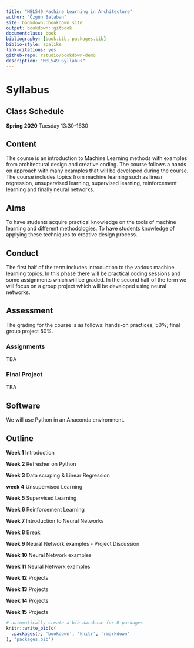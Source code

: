 ```yaml
--- 
title: "MBL549 Machine Learning in Architecture"
author: "Özgün Balaban"
site: bookdown::bookdown_site
output: bookdown::gitbook
documentclass: book
bibliography: [book.bib, packages.bib]
biblio-style: apalike
link-citations: yes
github-repo: rstudio/bookdown-demo
description: "MBL549 Syllabus"
---
```

# Syllabus {#intro}

## Class Schedule

**Spring 2020**
Tuesday 13:30-1630

## Content
The course is an introduction to Machine Learning methods with examples from architectural design and creative coding. The course follows a hands on approach with many examples that will be developed during the course. The course includes topics from machine learning such as linear regression, unsupervised learning, supervised learning, reinforcement learning and finally neural networks.  

## Aims
To have students acquire practical knowledge on the tools of machine learning and different methodologies. To have students knowledge of applying these techniques to creative design process. 

## Conduct
The first half of the term includes introduction to the various machine learning topics. In this phase there will be practical coding sessions and some assignments which will be graded. In the second half of the term we will focus on a group project which will be developed using neural networks. 

## Assessment

The grading for the course is as follows: hands-on practices, 50%; final group project 50%.

### Assignments
TBA

### Final Project
TBA

## Software
We will use Python in an Anaconda environment. 

## Outline

**Week 1** Introduction

**Week 2** Refresher on Python

**Week 3** Data scraping & Linear Regression

**week 4** Unsupervised Learning

**Week 5** Supervised Learning

**Week 6** Reinforcement Learning

**Week 7** Introduction to Neural Networks

**Week 8** Break

**Week 9** Neural Network examples - Project Discussion

**Week 10** Neural Network examples

**Week 11** Neural Network examples

**Week 12** Projects

**Week 13** Projects

**Week 14** Projects

**Week 15** Projects



```r
# automatically create a bib database for R packages
knitr::write_bib(c(
  .packages(), 'bookdown', 'knitr', 'rmarkdown'
), 'packages.bib')
```
